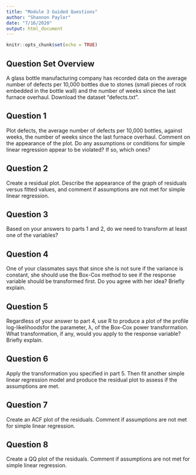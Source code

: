 ```yaml
---
title: "Module 3 Guided Questions"
author: "Shannon Paylor"
date: "7/16/2020"
output: html_document
---
```


```r
knitr::opts_chunk$set(echo = TRUE)
```

## Question Set Overview

A glass bottle manufacturing company has recorded data on the average number of defects per 10,000 bottles due to stones (small pieces of rock embedded in the bottle wall) and the number of weeks since the last furnace overhaul.  Download the dataset “defects.txt”.

## Question 1

Plot defects,  the  average  number  of  defects  per  10,000  bottles,  against weeks,  the number  of  weeks  since  the  last  furnace  overhaul.   Comment  on  the  appearance  of the plot.  Do any assumptions or conditions for simple linear regression appear to be violated?  If so, which ones?

## Question 2

Create a residual plot.  Describe the appearance of the graph of residuals versus fitted values, and comment if assumptions are not met for simple linear regression.

## Question 3

Based on your answers to parts 1 and 2, do we need to transform at least one of the variables?

## Question 4

One of your classmates says that since she is not sure if the variance is constant, she should use the Box-Cox method to see if the response variable should be transformed first.  Do you agree with her idea?  Briefly explain.

## Question 5

Regardless of your answer to part 4, use R to produce a plot of the profile log-likelihoodsfor the parameter, λ, of the Box-Cox power transformation.  What transformation, if any, would you apply to the response variable?  Briefly explain.

## Question 6

Apply the transformation you specified in part 5.  Then fit another simple linear regression model and produce the residual plot to assess if the assumptions are met.

## Question 7

Create an ACF plot of the residuals.  Comment if assumptions are not met for simple linear regression.

## Question 8

Create a QQ plot of the residuals.  Comment if assumptions are not met for simple linear regression.
